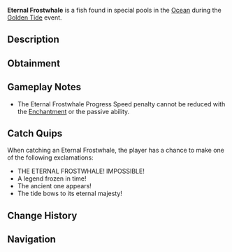 {{FishInfobox
|image          = Eternal Frostwhale.png
|rarity         = Limited
|event          = Golden Tide
|sea            = First Sea
|location       = [[Golden Tide]]
|sublocation    = 
|sources        = Fishing Rod
|radar_location = 
|prog_speed     = +120
|xp             = 8000
|weather        = 
|time           = 
|season         = 
|bait           = Shark Head
|base_weight    = 1500
|base_value     = 12000
|weight_range   = 500
|base_chance    = 0.01
|base_resil     = 3
}}
'''Eternal Frostwhale''' is a {{Rarity|Limited}} fish found in special pools in the [[Ocean]] during the [[Golden Tide]] event.

== Description ==
{{Description|An ancient behemoth that emerges only during the Golden Tide, its crystalline body seemming to contain an entire frozen cosmos. This legendary creature is said to have witnessed countless celebrations, its presence marking truly special occasions.|Bestiary Entry}}

== Obtainment ==
{{Fish Availability|
Golden Tide
|top_rods      = 
Leviathan's Fang Rod\39045.83\207475.29;
Free Spirit Rod\33935.75\212459.09;
Trident Rod\31293.98\199919.9;
Great Rod of Oscar\27026.96\106164.15;
Ethereal Prism Rod\25760.87\112486.67;
Resourceful Rod\19822.63\92899.16;
Destiny Rod\20862.25\104942.29;
Azure Of Lagoon\25269.81\153226.91;
No-Life Rod\25645.01\142287.7;
Blazebringer Rod\21797.69\111374.34;
Zeus Rod\20584.42\105434.11;
Astralhook Rod\25743.97\111917.97;
Seraphic Rod\24850.43\115564.49;
Rod Of The Forgotten Fang\23337.43\113981.94;
Challenger's Rod\22514.06\113194.14;
Rod Of The Depths\21023.15\109259.09;
Rod Of The Exalted One\20635.83\107825.72;
Verdant Shear Rod\20233.44\106689.71;
Depthseeker Rod\18508.38\99359.29;
Avalanche Rod\16684.8\89764.09;
Volcanic Rod\16020.26\83187.38;
Steady Rod\5441.29\34270.34
|recommended   = Trident Rod
}}

== Gameplay Notes ==
* The Eternal Frostwhale Progress Speed penalty cannot be reduced with the {{Enchantment|Steady}} [[Enchantment]] or the {{Item|Tempest Rod}} passive ability.

== Catch Quips ==
When catching an Eternal Frostwhale, the player has a chance to make one of the following exclamations:
* THE ETERNAL FROSTWHALE! IMPOSSIBLE!
* A legend frozen in time!
* The ancient one appears!
* The tide bows to its eternal majesty!

== Change History ==
{{Change History|{{subst:Current Version}}}}

== Navigation ==
{{Fish Navbox|Golden Tide}}